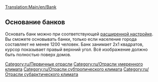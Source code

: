 [[Translation:Main/en/Bank]]{{en/-}}
{{ru/Промышленность| имя=Банк
| Изображение=Bank.png
| Климат=[[Main/en/Климат/Ru#Умеренный|Умеренный]], [[Main/en/Климат/Ru#Субарктический|Субарктический]], [[Main/en/Климат/Ru#Субтропический|Субтропический]]
| Принимает=[[Main/ru/Ценности|Ценности]] (только умеренный климат),<br> [[Main/ru/Золото|Золото]] (только субарктический климат),<br> [[Main/ru/Алмазы|Алмазы]] (только субтропический климат).
| Производит=Ценности (только умеренный климат)
| Примечания=Есть 2 вида графического изображения для данного объекта. Верхняя картинка для умеренного климата, нижняя для субарктического и субтропического.<br/>
{{en/Phototable|[[File:en/Tropicalbank.png]]|Субарктический и субтропический климаты|center}}
}}

==Основание банков==
Основать банк можно при соответствующей [[Main/en/Advanced Settings/Economy#Manual primary industry construction method|расширенной настройке]]. Вы cможете основывать банки, только если население города составляет не менее 1200 человек. Банк занимает 2x1 квадратов, курсор показывает правый верхний угол. Всё изображение должно быть полностью поверх домов.

{{ru/Navbox Промышленность}}

[[Category:ru/Первичные отрасли]]
[[Category:ru/Отрасли умеренного климата]]
[[Category:ru/Отрасли субтропического климата]]
[[Category:ru/Отрасли субарктического климата]]